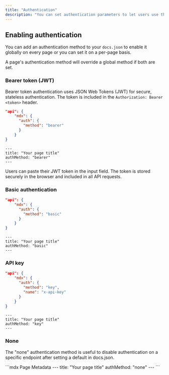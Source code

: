 ```yaml
---
title: "Authentication"
description: "You can set authentication parameters to let users use their real API keys."
---
```


## Enabling authentication

You can add an authentication method to your `docs.json` to enable it globally on every page or you can set it on a per-page basis.

A page's authentication method will override a global method if both are set.

### Bearer token (JWT)

Bearer token authentication uses JSON Web Tokens (JWT) for secure, stateless authentication. The token is included in the `Authorization: Bearer <token>` header.

<CodeGroup>

```json docs.json
"api": {
    "mdx": {
      "auth": {
        "method": "bearer"
      }
    }
}
```

```mdx Page Metadata
---
title: "Your page title"
authMethod: "bearer"
---
```

</CodeGroup>

<Tip>
Users can paste their JWT token in the input field. The token is stored securely in the browser and included in all API requests.
</Tip>

### Basic authentication

<CodeGroup>

```json docs.json
"api": {
    "mdx": {
      "auth": {
        "method": "basic"
      }
    }
}
```

```mdx Page Metadata
---
title: "Your page title"
authMethod: "basic"
---
```

</CodeGroup>

### API key

<CodeGroup>

```json docs.json
"api": {
    "mdx": {
      "auth": {
        "method": "key",
        "name": "x-api-key"
      }
    }
}
```

```mdx Page Metadata
---
title: "Your page title"
authMethod: "key"
---
```

</CodeGroup>

### None

The "none" authentication method is useful to disable authentication on a specific endpoint after setting a default in docs.json.

<CodeGroup>
```mdx Page Metadata
---
title: "Your page title"
authMethod: "none"
---
```
</CodeGroup>
